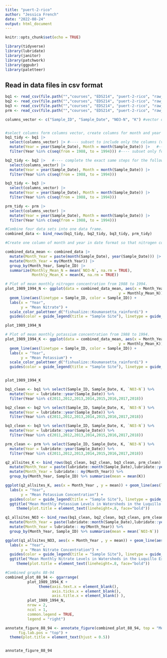 ```yaml
---
title: "puert-2-rico"
author: "Jessica French"
date: "2022-08-24"
output: html_document
---
```


```r
knitr::opts_chunk$set(echo = TRUE)
```

```r
library(tidyverse)
library(lubridate)
library(janitor)
library(patchwork)
library(ggpubr)
library(paletteer)

```

## Read in data files in csv format 
```r
bq1 <- read_csv(file.path("","courses", "EDS214", "puert-2-rico", "raw_data", "QuebradaCuenca1-Bisley.csv"))
bq2 <- read_csv(file.path("","courses", "EDS214", "puert-2-rico", "raw_data", "QuebradaCuenca2-Bisley.csv"))
bq3 <- read_csv(file.path("","courses", "EDS214", "puert-2-rico", "raw_data", "QuebradaCuenca3-Bisley.csv"))
prm <- read_csv(file.path("","courses", "EDS214", "puert-2-rico", "raw_data", "RioMameyesPuenteRoto.csv"))
```


```r

columns_vector <- c("Sample_ID", "Sample_Date", "NO3-N", "K") #vector of columns to be kept. 


#select columns form columns vector, create columns for month and year and filter to rows that contain years 1988 to 1994. 
bq1_tidy <- bq1 |> 
  select(columns_vector) |> #---- subset to include only the columns (variables) we want
  mutate(Year = year(Sample_Date), Month = month(Sample_Date)) |>   #---- add a new column with year - month combination
  filter(Year %in% c(seq(from = 1988, to = 1994))) #---- subset only for rows in the time frame of interest

bq2_tidy <- bq2 |>   #---- complete the exact same steps for the following three data sets 
  select(columns_vector) |>      
  mutate(Year = year(Sample_Date), Month = month(Sample_Date)) |> 
  filter(Year %in% c(seq(from = 1988, to = 1994)))

bq3_tidy <- bq3 |> 
  select(columns_vector) |> 
  mutate(Year = year(Sample_Date), Month = month(Sample_Date)) |> 
  filter(Year %in% c(seq(from = 1988, to = 1994)))

prm_tidy <- prm |> 
  select(columns_vector) |> 
  mutate(Year = year(Sample_Date), Month = month(Sample_Date)) |> 
  filter(Year %in% c(seq(from = 1988, to = 1994)))

#Combine four data sets into one data frame. 
combined_data <- bind_rows(bq1_tidy, bq2_tidy, bq3_tidy, prm_tidy)

```

```r
#Create one column of month and year in date format so that nitrogen concentration can be summarized by month and year.

combined_data_mean <- combined_data |> 
  mutate(Month_Year = paste(month(Sample_Date), year(Sample_Date))) |> 
  mutate(Month_Year = my(Month_Year)) |> 
  group_by(Month_Year, Sample_ID) |> 
  summarize(Monthly_Mean_N = mean(`NO3-N`, na.rm = TRUE), 
            Monthly_Mean_K = mean(K, na.rm = TRUE))

```


```r
# Plot of mean monthly nitrogen concentration from 1988 to 1994. 
plot_1989_1994_N <- ggplot(data = combined_data_mean, aes(x = Month_Year,
                                                   y = Monthly_Mean_N)) +
  geom_line(aes(linetype = Sample_ID, color = Sample_ID)) +
  labs(x = "Year",
       y = "Mean Nitrate") +
  scale_color_paletteer_d("fishualize::Koumansetta_rainfordi") +
  guides(color = guide_legend(title = "Sample Site"), linetype = guide_legend(title = "Sample Site"))

plot_1989_1994_N
```


```r
# Plot of mean monthly potassium concentration from 1988 to 1994. 
plot_1989_1994_K <- ggplot(data = combined_data_mean, aes(x = Month_Year,
                                                   y = Monthly_Mean_K)) +
  geom_line(aes(linetype = Sample_ID, color = Sample_ID)) +
  labs(x = "Year",
       y = "Mean Potassium") +
  scale_color_paletteer_d("fishualize::Koumansetta_rainfordi") +
  guides(color = guide_legend(title = "Sample Site"), linetype = guide_legend(title = "Sample Site"))


plot_1989_1994_K
```

```r


bq1_clean <- bq1 %>% select(Sample_ID, Sample_Date, K, `NO3-N`) %>% 
  mutate(Year = lubridate::year(Sample_Date)) %>% 
  filter(Year %in% c(2011,2012,2013,2014,2015,2016,2017,2018))

bq2_clean <- bq2 %>% select(Sample_ID, Sample_Date, K, `NO3-N`) %>% 
  mutate(Year = lubridate::year(Sample_Date)) %>% 
  filter(Year %in% c(2011,2012,2013,2014,2015,2016,2017,2018))

bq3_clean <- bq3 %>% select(Sample_ID, Sample_Date, K, `NO3-N`) %>% 
  mutate(Year = lubridate::year(Sample_Date)) %>% 
  filter(Year %in% c(2011,2012,2013,2014,2015,2016,2017,2018))

prm_clean <- prm %>% select(Sample_ID, Sample_Date, K, `NO3-N`) %>% 
  mutate(Year = lubridate::year(Sample_Date)) %>% 
  filter(Year %in% c(2011,2012,2013,2014,2015,2016,2017,2018))
```

```r
q2_allsites_K <- bind_rows(bq1_clean, bq2_clean, bq3_clean, prm_clean) %>% 
  mutate(Month_Year = paste(lubridate::month(Sample_Date),lubridate::year(Sample_Date))) %>% 
  mutate(Month_Year = lubridate:: my(Month_Year)) %>% 
  group_by(Month_Year, Sample_ID) %>% summarise(mean = mean(K))

ggplot(q2_allsites_K, aes(x = Month_Year , y = mean)) + geom_line(aes(linetype = Sample_ID,color = Sample_ID)) + scale_color_paletteer_d("fishualize::Koumansetta_rainfordi") + 
  labs(x = "Year",
       y = "Mean Potassium Concentration") +
  guides(color = guide_legend(title = "Sample Site"), linetype = guide_legend(title = "Sample Site")) +
  ggtitle("Mean Monthly Potassium Levels in Watersheds in the Luquillo Experimental Forest Before and After Hurricane Maria") + 
     theme(plot.title = element_text(lineheight=.8, face="bold"))
```

```r
q1_allsites_NO3 <- bind_rows(bq1_clean, bq2_clean, bq3_clean, prm_clean) %>% 
  mutate(Month_Year = paste(lubridate::month(Sample_Date),lubridate::year(Sample_Date))) %>% 
  mutate(Month_Year = lubridate:: my(Month_Year)) %>% 
  group_by(Month_Year, Sample_ID) %>% summarise(mean = mean(`NO3-N`))

ggplot(q1_allsites_NO3, aes(x = Month_Year , y = mean)) + geom_line(aes(linetype = Sample_ID,color = Sample_ID)) + scale_color_paletteer_d("fishualize::Koumansetta_rainfordi")  + 
  labs(x = "Year",
       y = "Mean Nitrate Concentration") +
  guides(color = guide_legend(title = "Sample Site"), linetype = guide_legend(title = "Sample Site"))  +
  ggtitle("Mean Monthly Nitrate Levels in Watersheds in the Luquillo Experimental Forest Before and After Hurricane Maria") + 
     theme(plot.title = element_text(lineheight=.8, face="bold"))
```



```r
#Combined graphs 88-94
combined_plot_88_94 <- ggarrange( 
          plot_1989_1994_K + 
               theme(axis.text.x = element_blank(),
                     axis.ticks.x = element_blank(),
                     axis.title.x = element_blank() ), 
          plot_1989_1994_N,
          nrow = 2,
          ncol = 1,
          common.legend = TRUE,
          legend = "right") 

annotate_figure_88_94 <- annotate_figure(combined_plot_88_94, top = "Mean Monthly Nitrate Levels in Watersheds in the Luquillo Experimental Forest Before and After Hurricane Maria",
      fig.lab.pos = "top") +
  theme(plot.title = element_text(hjust = 0.5))


annotate_figure_88_94
```

